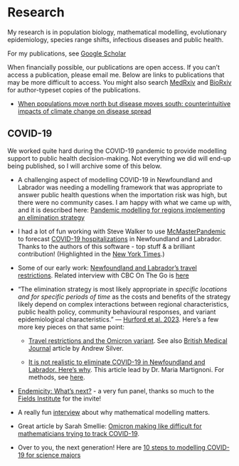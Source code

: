 # Research {-}

My research is in population biology, mathematical modelling, evolutionary epidemiology, species range shifts, infectious diseases and public health.

For my publications, see [Google Scholar](https://scholar.google.ca/citations?hl=en&user=bxt9bh8AAAAJ&view_op=list_works&sortby=pubdate)

When financially possible, our publications are open access. If you can't access a publication, please email me. Below are links to publications that may be more difficult to access. You might also search [MedRxiv](https://www.medrxiv.org/) and [BioRxiv](https://www.biorxiv.org/) for author-typeset copies of the publications.

* [When populations move north but disease moves south: counterintuitive impacts of climate change on disease spread](https://link.springer.com/epdf/10.1007/s12080-022-00551-z?sharing_token=7xNrotHAknrEDzYgQEQPYve4RwlQNchNByi7wbcMAY6GMPsy2wnUpViRSxA82ToFnGewZWnln8z6WcH52FW1BvUD8yoATWUosFpds9E076a1NOTiz0G9s9D_aMHJStojrTBxvfz7s7r-XhThtZ_43WLG6dZct8svMgDt4HuOrhM%3D)

##  COVID-19 {-}

We worked quite hard during the COVID-19 pandemic to provide modelling support to public health decision-making. Not everything we did will end-up being published, so I will archive some of this below. 

* A challenging aspect of modelling COVID-19 in Newfoundland and Labrador was needing a modelling framework that was appropriate to answer public health questions when the importation risk was high, but there were no community cases. I am happy with what we came up with, and it is described here: [Pandemic modelling for regions implementing an elimination strategy](https://www.sciencedirect.com/science/article/pii/S0022519322003691)

* I had a lot of fun working with Steve Walker to use [McMasterPandemic](https://github.com/mac-theobio/McMasterPandemic) to forecast [COVID-19 hospitalizations](https://rpubs.com/ahurford/883365) in Newfoundland and Labrador. Thanks to the authors of this software - top stuff & a brilliant contribution! (Highlighted in the [New York Times](https://www.nytimes.com/2022/04/26/world/canada/canadas-atlantic-provinces-covid-masks.html).)

* Some of our early work: [Newfoundland and Labrador's travel restrictions](https://royalsocietypublishing.org/doi/10.1098/rsos.202266). Related interview with CBC On The Go is [here](https://www.cbc.ca/listen/live-radio/1-47-on-the-go/clip/15850405-research-royal-society-shows-nl-travel-restrictions-effective)

<!-- - [**Don't wait, re-escalate:**](https://www.medrxiv.org/content/10.1101/2020.11.04.20226316v3) using mathematics accessible to university students, we show that delayed restrictions need to have longer duration to achieve the same endpoint. Together with travel restrictions, implementation of non-pharmaceutical interventions to reduce community spread is the second component of an elimination strategy. This is a peer-reviewed book chapter that appears in [Mathematics of Public Health](https://link.springer.com/book/10.1007/978-3-030-85053-1). -->


<!-- - [**Scenario modelling to characterize the potential impact of Variants of Concern on COVID-19 epidemiology in Newfoundland and Labrador**](https://nccid.ca/wp-content/uploads/sites/2/2021/02/Modelling-Group-executive-summary-2021_01_28_NCCID.pdf) Report that appeared in the Public Health Agency of Canada's Modelling Report, January 28, 2021. Newfoundland and Labrador's elimination strategy was challenged by an alpha variant outbreak in February 2021. -->



<!-- - [**Members of the mobile workforce should be prioritized**](http://www.aimspress.com/article/doi/10.3934/math.2022220) for vaccination in regions, such as Newfoundland and Labrador, without community spread. In this peer-reviewed publication, we describe vaccine priority groups for a Canadian province that pursued an elimination strategy. -->

<!-- - [**Downscaling contact tracing in populations that are highly vaccinated and have pursued an elimination strategy.**](https://journals.plos.org/plosone/article?id=10.1371/journal.pone.0268586) This peer-reviewed publication provides guidance for exiting an elimination strategy in highly vaccinated populations. Early detection should be prioritized over increasing contact tracing capacity. The emergence of highly transmissible viral variants may eliminate or reduce the possibility of downscaling contract tracing. -->

* "The elimination strategy is most likely appropriate in _specific locations and for specific periods of time_ as the costs and benefits of the strategy likely depend on complex interactions between regional characteristics, public health policy, community behavioural responses, and variant epidemiological characteristics." --- [Hurford et al. 2023](https://www.sciencedirect.com/science/article/pii/S0022519322003691). Here's a few more key pieces on that same point:

  + [Travel restrictions and the Omicron variant](https://canmod.net/public-health#omicron-travel). See also [British Medical Journal](https://www.bmj.com/content/377/bmj.o994) article by Andrew Silver.

  + [It is not realistic to eliminate COVID-19 in Newfoundland and Labrador. Here's why](https://www.cbc.ca/news/canada/newfoundland-labrador/covid-19-here-to-stay-1.6384033). This article lead by Dr. Maria Martignoni. For methods, see [here](https://github.com/nanomaria/Omicronmitigation/blob/main/Methods.pdf).

<!-- **<u>Newfoundland and Labrador situational awareness during the Omicron wave</u>** -->

<!-- - [**Return to school rapid antigen testing in Newfoundland and Labrador (preliminary report)**](https://github.com/ahurford/school-test/blob/main/Preliminary_Results_School_Testing.pdf) We used the results of 4122 rapid antigen tests performed on January 22 and 25 to estimate that 2.7% of K-12 students in Newfoundland and Labrador were infected with COVID-19. -->


* [Endemicity: What's next?](https://www.youtube.com/watch?v=bBm84KHc2eI) - a very fun panel, thanks so much to the [Fields Institute](http://www.fields.utoronto.ca/) for the invite!

* A really fun [interview](https://omny.fm/shows/alan-carter/omicron-making-life-difficult-for-mathematicians-t) about why mathematical modelling matters.

* Great article by Sarah Smellie: [Omicron making like difficult for mathematicians trying to track COVID-19](https://www.theglobeandmail.com/canada/article-omicron-making-life-difficult-for-mathematicians-trying-to-track-covid/?utm_source=dlvr.it&utm_medium=twitter).

* Over to you, the next generation! Here are [10 steps to modelling COVID-19 for science majors](https://www.youtube.com/watch?v=vx8RCdNeUGE&t=1691s)
